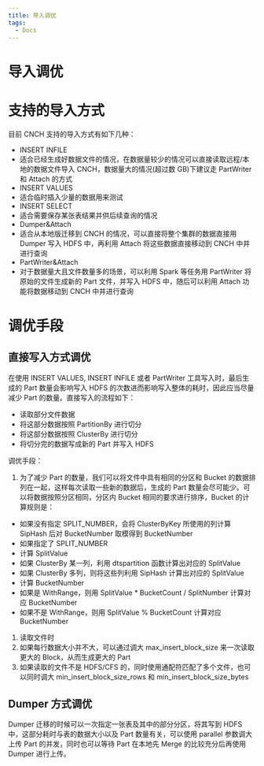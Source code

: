 ```yaml
---
title: 导入调优
tags:
  - Docs
---
```


# 导入调优

# 支持的导入方式

目前 CNCH 支持的导入方式有如下几种：

- INSERT INFILE
- 适合已经生成好数据文件的情况，在数据量较少的情况可以直接读取远程/本地的数据文件导入 CNCH，数据量大的情况(超过数 GB)下建议走 PartWriter 和 Attach 的方式
- INSERT VALUES
- 适合临时插入少量的数据用来测试
- INSERT SELECT
- 适合需要保存某张表结果并供后续查询的情况
- Dumper&Attach
- 适合从本地版迁移到 CNCH 的情况，可以直接将整个集群的数据直接用 Dumper 写入 HDFS 中，再利用 Attach 将这些数据直接移动到 CNCH 中并进行查询
- PartWriter&Attach
- 对于数据量大且文件数量多的场景，可以利用 Spark 等任务用 PartWriter 将原始的文件生成新的 Part 文件，并写入 HDFS 中，随后可以利用 Attach 功能将数据移动到 CNCH 中并进行查询

# 调优手段

## 直接写入方式调优

在使用 INSERT VALUES, INSERT INFILE 或者 PartWriter 工具写入时，最后生成的 Part 数量会影响写入 HDFS 的次数进而影响写入整体的耗时，因此应当尽量减少 Part 的数量。直接写入的流程如下：

- 读取部分文件数据
- 将这部分数据按照 PartitionBy 进行切分
- 将这部分数据按照 ClusterBy 进行切分
- 将切分完的数据写成新的 Part 并写入 HDFS

调优手段：

1. 为了减少 Part 的数量，我们可以将文件中具有相同的分区和 Bucket 的数据排列在一起，这样每次读取一些新的数据后，生成的 Part 数量会尽可能少。可以将数据按照分区相同，分区内 Bucket 相同的要求进行排序，Bucket 的计算规则是：

- 如果没有指定 SPLIT_NUMBER，会将 ClusterByKey 所使用的列计算 SipHash 后对 BucketNumber 取模得到 BucketNumber
- 如果指定了 SPLIT_NUMBER
- 计算 SplitValue
- 如果 ClusterBy 某一列，利用 dtspartition 函数计算出对应的 SplitValue
- 如果 ClusterBy 多列，则将这些列利用 SipHash 计算出对应的 SplitValue
- 计算 BucketNumber
- 如果是 WithRange，则用 SplitValue \* BucketCount / SplitNumber 计算对应 BucketNumber
- 如果不是 WithRange，则用 SplitValue % BucketCount 计算对应 BucketNumber

1. 读取文件时
2. 如果每行数据大小并不大，可以通过调大 max_insert_block_size 来一次读取更大的 Block，从而生成更大的 Part
3. 如果读取的文件不是 HDFS/CFS 的，同时使用通配符匹配了多个文件，也可以同时调大 min_insert_block_size_rows 和 min_insert_block_size_bytes

## Dumper 方式调优

Dumper 迁移的时候可以一次指定一张表及其中的部分分区，将其写到 HDFS 中，这部分耗时与表的数据大小以及 Part 数量有关，可以使用 parallel 参数调大上传 Part 的并发，同时也可以等待 Part 在本地先 Merge 的比较充分后再使用 Dumper 进行上传。
